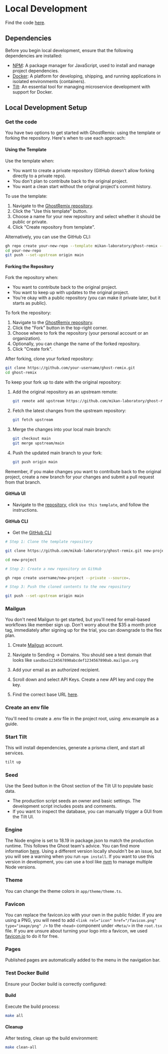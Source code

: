 # Local Development

Find the code [here](https://github.com/mikan-laboratory/ghost-remix).

## Dependencies

Before you begin local development, ensure that the following dependencies are installed:

- [NPM](https://www.npmjs.com/): A package manager for JavaScript, used to install and manage project dependencies.
- [Docker](https://www.docker.com/): A platform for developing, shipping, and running applications in isolated environments (containers).
- [Tilt](https://tilt.dev/): An essential tool for managing microservice development with support for Docker.

## Local Development Setup

### Get the code

You have two options to get started with GhostRemix: using the template or forking the repository. Here's when to use each approach:

#### Using the Template

Use the template when:

- You want to create a private repository (GitHub doesn't allow forking directly to a private repo).
- You don't plan to contribute back to the original project.
- You want a clean start without the original project's commit history.

To use the template:

1. Navigate to the [GhostRemix repository](https://github.com/mikan-laboratory/ghost-remix).
2. Click the "Use this template" button.
3. Choose a name for your new repository and select whether it should be public or private.
4. Click "Create repository from template".

Alternatively, you can use the GitHub CLI:

```bash
gh repo create your-new-repo --template mikan-laboratory/ghost-remix --private
cd your-new-repo
git push --set-upstream origin main
```

#### Forking the Repository

Fork the repository when:

- You want to contribute back to the original project.
- You want to keep up with updates to the original project.
- You're okay with a public repository (you can make it private later, but it starts as public).

To fork the repository:

1. Navigate to the [GhostRemix repository](https://github.com/mikan-laboratory/ghost-remix).
2. Click the "Fork" button in the top-right corner.
3. Choose where to fork the repository (your personal account or an organization).
4. Optionally, you can change the name of the forked repository.
5. Click "Create fork".

After forking, clone your forked repository:

```bash
git clone https://github.com/your-username/ghost-remix.git
cd ghost-remix
```

To keep your fork up to date with the original repository:

1. Add the original repository as an upstream remote:

   ```bash
   git remote add upstream https://github.com/mikan-laboratory/ghost-remix.git
   ```

2. Fetch the latest changes from the upstream repository:

   ```bash
   git fetch upstream
   ```

3. Merge the changes into your local main branch:

   ```bash
   git checkout main
   git merge upstream/main
   ```

4. Push the updated main branch to your fork:
   ```bash
   git push origin main
   ```

Remember, if you make changes you want to contribute back to the original project, create a new branch for your changes and submit a pull request from that branch.

#### GitHub UI

- Navigate to the [repository](https://github.com/mikan-laboratory/ghost-remix), click `Use this template`, and follow the instructions.

#### GitHub CLI

- Get the [GitHub CLI](https://cli.github.com/)

```bash
# Step 1: Clone the template repository

git clone https://github.com/mikab-laboratory/ghost-remix.git new-project

cd new-project

# Step 2: Create a new repository on GitHub

gh repo create username/new-project --private --source=.

# Step 3: Push the cloned contents to the new repository

git push --set-upstream origin main
```

### Mailgun

You don't need Mailgun to get started, but you'll need for email-based workflows like member sign up.
Don't worry about the $35 a month price tag, immediately after signing up for the trial, you can downgrade to the flex plan.

1. Create [Mailgun](https://www.mailgun.com/) account.

2. Navigate to Sending -> Domains. You should see a test domain that looks like `sandbox1234567890abcdef1234567890ab.mailgun.org`

3. Add your email as an authorized recipient.

4. Scroll down and select API Keys. Create a new API key and copy the key.

5. Find the correct base URL [here](https://documentation.mailgun.com/en/latest/api-intro.html#base-url).

### Create an env file

You'll need to create a .env file in the project root, using .env.example as a guide.

### Start Tilt

This will install dependencies, generate a prisma client, and start all services.

```bash
tilt up
```

### Seed

Use the Seed button in the Ghost section of the Tilt UI to populate basic data.

- The production script seeds an owner and basic settings. The development script includes posts and comments.
- If you want to inspect the database, you can manually trigger a GUI from the Tilt UI.

### Engine

The Node engine is set to 18.19 in package.json to match the production runtime. This follows the Ghost team's advice. You can find more information [here](https://ghost.org/docs/faq/node-versions/#why-follow-lts).
Using a different version locally shouldn't be an issue, but you will see a warning when you run `npm install`. If you want to use this version in development, you can use a tool like [nvm](https://github.com/nvm-sh/nvm?tab=readme-ov-file#install--update-script) to manage multiple Node versions.

### Theme

You can change the theme colors in `app/theme/theme.ts`.

### Favicon

You can replace the favicon.ico with your own in the public folder. If you are using a PNG, you will need to add `<link rel="icon" href="/favicon.png" type="image/png" />` to the `<head>` component under `<Meta/>` in the `root.tsx` file. If you are unsure about turning your logo into a favicon, we used [favicon.io](https://favicon.io/) to do it for free.

### Pages

Published pages are automatically added to the menu in the navigation bar.

### Test Docker Build

Ensure your Docker build is correctly configured:

#### Build

Execute the build process:

```bash
make all
```

#### Cleanup

After testing, clean up the build environment:

```bash
make clean-all
```
